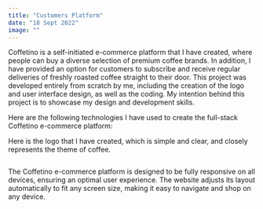 ```yaml
---
title: "Customers Platform"
date: "18 Sept 2022"
image: ""
---
```


<Cover srcImg="/projects/coffetino/cover.jpg" />
<ContentWrap>
  <AboutProject
    title="Coffetino eCommerce website"
    link="https://coffetino.vercel.app/"
    roles={["UI/UX", "Front-End", "Back-End", "eCommerce"]}
    client="Self-initiated"
    date="November 2022"
  >
    <p>
      Coffetino is a self-initiated e-commerce platform that I have created,
      where people can buy a diverse selection of premium coffee brands. In
      addition, I have provided an option for customers to subscribe and receive
      regular deliveries of freshly roasted coffee straight to their door. This
      project was developed entirely from scratch by me, including the creation
      of the logo and user interface design, as well as the coding. My intention
      behind this project is to showcase my design and development skills.
    </p>
  </AboutProject>
  <Splitter height="100" />
  <Heading text="Technologies" />
  <Paragraph>
    <p>
      <span>
        Here are the following technologies I have used to create the full-stack
        Coffetino e-commerce platform:
      </span>
    </p>
    <TechIcons
      icons={[
        "sketch",
        "html",
        "css",
        "styled",
        "js",
        "react",
        "redux",
        "mongodb",
        "stripe",
      ]}
    />
  </Paragraph>
  <Splitter height="100" />
  <Heading text="Logo" />
  <Paragraph>
    <p>
      Here is the logo that I have created, which is simple and clear, and
      closely represents the theme of coffee.
    </p>
    <Img srcImg="/projects/coffetino/logo.jpg" />
  </Paragraph>
  <Splitter height="100" />
  <Heading text="Responsive Web Design" />
  <Paragraph>
    <p>
      The Coffetino e-commerce platform is designed to be fully responsive on
      all devices, ensuring an optimal user experience. The website adjusts its
      layout automatically to fit any screen size, making it easy to navigate
      and shop on any device.
    </p>
  </Paragraph>
  <Img srcImg="/projects/coffetino/homepage.jpg" />
  <Img srcImg="/projects/coffetino/signin.jpg" />
  <Img srcImg="/projects/coffetino/products.jpg" />
  <Img srcImg="/projects/coffetino/product_page.jpg" />
  <Img srcImg="/projects/coffetino/cart.jpg" />
  <Img srcImg="/projects/coffetino/success.jpg" />
  <Img srcImg="/projects/coffetino/mobile.jpg" />
  <Splitter height="120" />
  <NextProject link="/projects/chatbox" projectTitle="ChatBox Web App" />
</ContentWrap>
